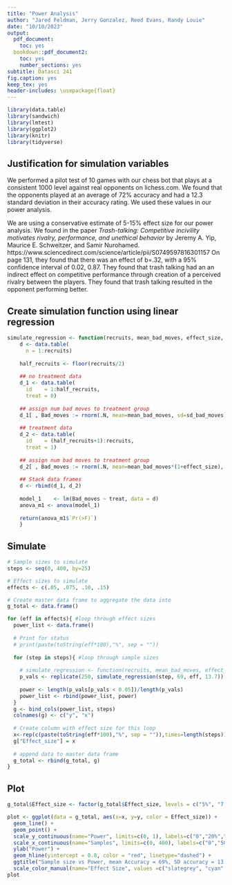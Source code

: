```yaml
---
title: "Power Analysis"
author: "Jared Feldman, Jerry Gonzalez, Reed Evans, Randy Louie"
date: "10/10/2023"
output:
  pdf_document:
    toc: yes
  bookdown::pdf_document2:
    toc: yes
    number_sections: yes
subtitle: Datasci 241
fig.caption: yes
keep_tex: yes
header-includes: \usepackage{float}
---
```


\newpage
\setcounter{page}{1}

```r
library(data.table)
library(sandwich)
library(lmtest)
library(ggplot2)
library(knitr)
library(tidyverse)
```
## Justification for simulation variables
We performed a pilot test of 10 games with our chess bot that plays at a consistent 1000 level against real opponents on lichess.com.  We found that the opponents played at an average of 72% accuracy and had a 12.3 standard deviation in their accuracy rating.  We used these values in our power analysis.  

We are using a conservative estimate of 5-15% effect size for our power analysis.  We found in the paper *Trash-talking: Competitive incivility motivates rivalry, performance, and unethical behavior* by Jeremy A. Yip, Maurice E. Schweitzer, and Samir Nurohamed.  https://www.sciencedirect.com/science/article/pii/S0749597816301157 
On page 131, they found that there was an effect of b=.32, with a 95% confidence interval of 0.02, 0.87.  They found that trash talking had an an indirect effect on competitive performance through creation of a perceived rivalry between the players.  They found that trash talking resulted in the opponent performing better.  

## Create simulation function using linear regression
```r
simulate_regression <- function(recruits, mean_bad_moves, effect_size, sd_bad_moves){
    d <- data.table(
      n = 1:recruits)
    
    half_recruits <- floor(recruits/2)
    
    ## no treatment data 
    d_1 <- data.table(
      id    = 1:half_recruits, 
      treat = 0)
    
    ## assign num bad moves to treatment group
    d_1[ , Bad_moves := rnorm(.N, mean=mean_bad_moves, sd=sd_bad_moves)]
    
    ## treatment data 
    d_2 <- data.table(
      id    = (half_recruits+1):recruits, 
      treat = 1)
    
    ## assign num bad moves to treatment group
    d_2[ , Bad_moves := rnorm(.N, mean=mean_bad_moves*(1+effect_size), sd=sd_bad_moves)]
    
    ## Stack data frames 
    d <- rbind(d_1, d_2)
    
    model_1    <- lm(Bad_moves ~ treat, data = d)
    anova_m1 <- anova(model_1)
    
    return(anova_m1$`Pr(>F)`)
    }

```

## Simulate
```r
# Sample sizes to simulate
steps <- seq(0, 400, by=25)

# Effect sizes to simulate
effects <- c(.05, .075, .10, .15)

# Create master data frame to aggregate the data into
g_total <- data.frame()

for (eff in effects){ #loop through effect sizes
  power_list <- data.frame()
  
  # Print for status
  # print(paste(toString(eff*100),"%", sep = ""))
  
  for (step in steps){ #loop through sample sizes 
    
    # simulate_regression <- function(recruits, mean_bad_moves, effect_size, sd_bad_moves)
    p_vals <- replicate(250, simulate_regression(step, 69, eff, 13.7))
    
    power <- length(p_vals[p_vals < 0.05])/length(p_vals)
    power_list <- rbind(power_list, power)
  }
  g <- bind_cols(power_list, steps)
  colnames(g) <- c("y", "x")
 
  # Create column with effect size for this loop 
  x<-rep(c(paste(toString(eff*100),"%", sep = "")),times=length(steps))
  g["Effect_size"] = x
  
  # append data to master data frame
  g_total <- rbind(g_total, g)
}
```
## Plot
```r
g_total$Effect_size <- factor(g_total$Effect_size, levels = c("5%", "7.5%", "10%", "15%"))

plot <- ggplot(data = g_total, aes(x=x, y=y, color = Effect_size)) + 
  geom_line() + 
  geom_point() +
  scale_y_continuous(name="Power", limits=c(0, 1), labels=c("0","20%","40%", "60%","80%","100%"), breaks=seq(0,1,.20)) +
  scale_x_continuous(name="Samples", limits=c(0, 400), labels=c("0","50","100", "150","200","250","300","350", "400"), breaks=seq(0,400,50)) +
  ylab("Power") + 
  geom_hline(yintercept = 0.8, color = "red", linetype="dashed") +
  ggtitle("Sample size vs Power, mean Accuracy = 69%, SD accuracy = 13.8") +
  scale_color_manual(name="Effect Size", values =c("slategrey", "cyan", "royalblue", "purple"))
plot
```


